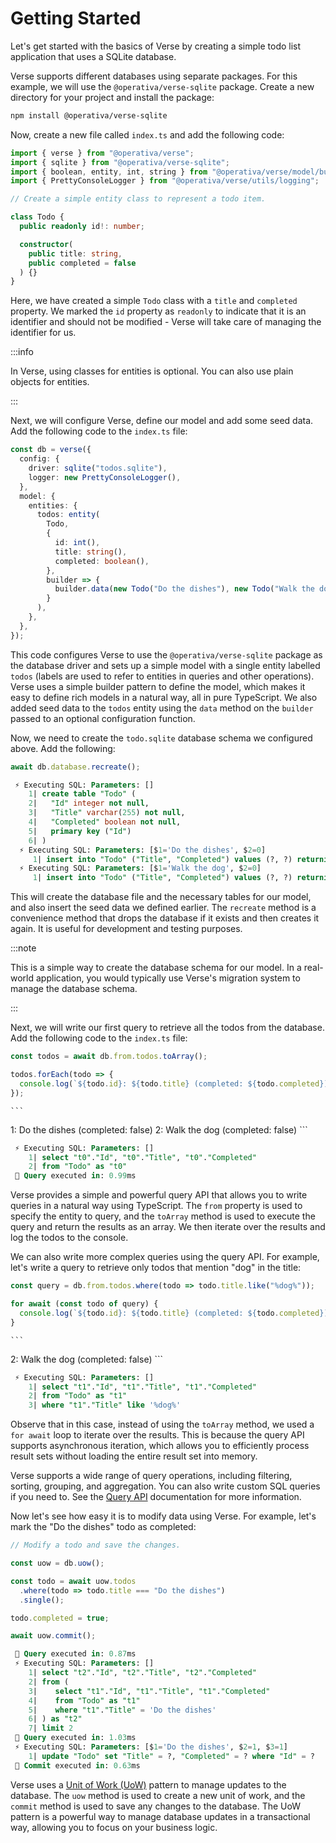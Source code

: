 
# Getting Started

Let's get started with the basics of Verse by creating a simple todo list application that uses a SQLite database.

Verse supports different databases using separate packages. For this example, we will use the `@operativa/verse-sqlite` package. Create a new directory for your project and install the package:

```bash npm2yarn
npm install @operativa/verse-sqlite
```

Now, create a new file called `index.ts` and add the following code:

```ts include ./apps/snippets/src/basic.ts:1-15 showLineNumbers
import { verse } from "@operativa/verse";
import { sqlite } from "@operativa/verse-sqlite";
import { boolean, entity, int, string } from "@operativa/verse/model/builder";
import { PrettyConsoleLogger } from "@operativa/verse/utils/logging";

// Create a simple entity class to represent a todo item.

class Todo {
  public readonly id!: number;

  constructor(
    public title: string,
    public completed = false
  ) {}
}
```

Here, we have created a simple `Todo` class with a `title` and `completed` property. We marked the `id` property as `readonly` to indicate that it is an identifier and should not be modified - Verse will take care of managing the identifier for us.

:::info

In Verse, using classes for entities is optional. You can also use plain objects for entities.

:::

Next, we will configure Verse, define our model and add some seed data. Add the following code to the `index.ts` file:

```ts include ./apps/snippets/src/basic.ts:19-39 showLineNumbers
const db = verse({
  config: {
    driver: sqlite("todos.sqlite"),
    logger: new PrettyConsoleLogger(),
  },
  model: {
    entities: {
      todos: entity(
        Todo,
        {
          id: int(),
          title: string(),
          completed: boolean(),
        },
        builder => {
          builder.data(new Todo("Do the dishes"), new Todo("Walk the dog"));
        }
      ),
    },
  },
});
```

This code configures Verse to use the `@operativa/verse-sqlite` package as the database driver and sets up a simple model with a single entity labelled `todos` (labels are used to refer to entities in queries and other operations). Verse uses a simple builder pattern to define the model, which makes it easy to define rich models in a natural way, all in pure TypeScript. We also added seed data to the `todos` entity using the `data` method on the `builder` passed to an optional configuration function.

Now, we need to create the `todo.sqlite` database schema we configured above. Add the following:

<Tabs>
  <TabItem value="ts" label="Typescript" default>

```ts include ./apps/snippets/src/basic.ts:43-43 showLineNumbers
await db.database.recreate();
```

  </TabItem>
  <TabItem value="sql" label="Console Log">

```sql
 ⚡️ Executing SQL: Parameters: []
    1| create table "Todo" (
    2|   "Id" integer not null,
    3|   "Title" varchar(255) not null,
    4|   "Completed" boolean not null,
    5|   primary key ("Id")
    6| )
  ⚡️ Executing SQL: Parameters: [$1='Do the dishes', $2=0]
     1| insert into "Todo" ("Title", "Completed") values (?, ?) returning "Id"
  ⚡️ Executing SQL: Parameters: [$1='Walk the dog', $2=0]
     1| insert into "Todo" ("Title", "Completed") values (?, ?) returning "Id"
```

  </TabItem>
</Tabs>

This will create the database file and the necessary tables for our model, and also insert the seed data we defined earlier. The `recreate` method is a convenience method that drops the database if it exists and then creates it again. It is useful for development and testing purposes.

:::note

This is a simple way to create the database schema for our model. In a real-world application, you would typically use Verse's migration system to manage the database schema.

:::

Next, we will write our first query to retrieve all the todos from the database. Add the following code to the `index.ts` file:

<Tabs>
  <TabItem value="ts" label="Typescript" default>

```ts include ./apps/snippets/src/basic.ts:47-51 showLineNumbers
const todos = await db.from.todos.toArray();

todos.forEach(todo => {
  console.log(`${todo.id}: ${todo.title} (completed: ${todo.completed})`);
});
```
  </TabItem>
  <TabItem value="out" label="Output">

    ```
1: Do the dishes (completed: false)
2: Walk the dog (completed: false)
    ```

  </TabItem>
  <TabItem value="sql" label="Console Log">

```sql
 ⚡️ Executing SQL: Parameters: []
    1| select "t0"."Id", "t0"."Title", "t0"."Completed"
    2| from "Todo" as "t0"
 🧭 Query executed in: 0.99ms
```

  </TabItem>
</Tabs>

Verse provides a simple and powerful query API that allows you to write queries in a natural way using TypeScript. The `from` property is used to specify the entity to query, and the `toArray` method is used to execute the query and return the results as an array. We then iterate over the results and log the todos to the console.

We can also write more complex queries using the query API. For example, let's write a query to retrieve only todos that mention "dog" in the title:

<Tabs>
  <TabItem value="ts" label="Typescript" default>

```ts include ./apps/snippets/src/basic.ts:55-59 showLineNumbers
const query = db.from.todos.where(todo => todo.title.like("%dog%"));

for await (const todo of query) {
  console.log(`${todo.id}: ${todo.title} (completed: ${todo.completed})`);
}
```
  </TabItem>
  <TabItem value="out" label="Output">

    ```
2: Walk the dog (completed: false)
    ```

  </TabItem>
  <TabItem value="sql" label="Console Log">

```sql
 ⚡️ Executing SQL: Parameters: []
    1| select "t1"."Id", "t1"."Title", "t1"."Completed"
    2| from "Todo" as "t1"
    3| where "t1"."Title" like '%dog%'
```

  </TabItem>
</Tabs>

Observe that in this case, instead of using the `toArray` method, we used a `for await` loop to iterate over the results. This is because the query API supports asynchronous iteration, which allows you to efficiently process result sets without loading the entire result set into memory.

Verse supports a wide range of query operations, including filtering, sorting, grouping, and aggregation. You can also write custom SQL queries if you need to. See the [Query API](/docs/api/query/queryable/classes/AsyncQueryable) documentation for more information.

Now let's see how easy it is to modify data using Verse. For example, let's mark the "Do the dishes" todo as completed:

<Tabs>
  <TabItem value="ts" label="Typescript" default>

```ts include ./apps/snippets/src/basic.ts:61-71 showLineNumbers
// Modify a todo and save the changes.

const uow = db.uow();

const todo = await uow.todos
  .where(todo => todo.title === "Do the dishes")
  .single();

todo.completed = true;

await uow.commit();
```
  </TabItem>
  <TabItem value="sql" label="Console Log">

```sql
 🧭 Query executed in: 0.87ms
 ⚡️ Executing SQL: Parameters: []
    1| select "t2"."Id", "t2"."Title", "t2"."Completed"
    2| from (
    3|    select "t1"."Id", "t1"."Title", "t1"."Completed"
    4|    from "Todo" as "t1"
    5|    where "t1"."Title" = 'Do the dishes'
    6| ) as "t2"
    7| limit 2
 🧭 Query executed in: 1.03ms
 ⚡️ Executing SQL: Parameters: [$1='Do the dishes', $2=1, $3=1]
    1| update "Todo" set "Title" = ?, "Completed" = ? where "Id" = ?
 🧭 Commit executed in: 0.63ms
```

  </TabItem>
</Tabs>

Verse uses a [Unit of Work (UoW)](https://en.wikipedia.org/wiki/Unit_of_work) pattern to manage updates to the database. The `uow` method is used to create a new unit of work, and the `commit` method is used to save any changes to the database. The UoW pattern is a powerful way to manage database updates in a transactional way, allowing you to focus on your business logic.
